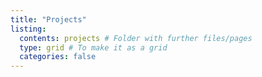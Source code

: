 ```yaml
---
title: "Projects"
listing:
  contents: projects # Folder with further files/pages
  type: grid # To make it as a grid
  categories: false
---
```





